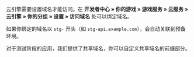 
云引擎需要设置域名才能访问。在 **开发者中心 » 你的游戏 » 游戏服务 » 云服务 » 云引擎 » 你的分组 » 设置 » 访问域名** 处可以绑定域名。

<Conditional if={!props.noStaging}>

如果你绑定的域名以 `stg-` 开头（如 `stg-api.example.com`），会自动关联到预备环境。

</Conditional>

<Conditional if={HAS_SUB_DOMAIN}>

对于测试阶段的应用，我们提供了共享域名，你可以自定义共享域名的前缀部分。

</Conditional>
